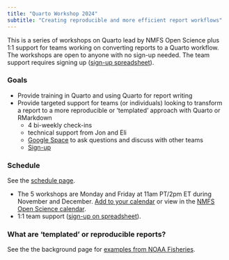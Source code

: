 ```yaml
---
title: "Quarto Workshop 2024"
subtitle: "Creating reproducible and more efficient report workflows"
---
```


This is a series of workshops on Quarto lead by NMFS Open Science plus 1:1 support for teams working on converting reports to a Quarto workflow. The workshops are open to anyone with no sign-up needed. The team support requires signing up ([sign-up spreadsheet](https://docs.google.com/spreadsheets/d/1Tb0ruwU-CvMcmb7ADdfNTR3SL52QvB01bdMIzVR3eKg/edit?usp=sharing)). 

### Goals

* Provide training in Quarto and using Quarto for report writing
* Provide targeted support for teams (or individuals) looking to transform a report to a more reproducible or 'templated' approach with Quarto or RMarkdown
    - 4 bi-weekly check-ins
    - technical support from Jon and Eli
    - [Google Space](https://chat.google.com/room/AAAAuuftzDk?cls=1) to ask questions and discuss with other teams
    - [Sign-up](https://docs.google.com/spreadsheets/d/1Tb0ruwU-CvMcmb7ADdfNTR3SL52QvB01bdMIzVR3eKg/edit?usp=sharing)

### Schedule

See the [schedule page](schedule.html).

* The 5 workshops are Monday and Friday at 11am PT/2pm ET during November and December. [Add to your calendar](https://calendar.google.com/calendar/event?action=TEMPLATE&tmeid=N2JqY3RidWY1bjg5MTdwMGw5cmF0bjBhM29fMjAyNDExMDRUMTkwMDAwWiBjXzkxNmI2OTQ4ZWYyZWU4YjdkNDljMjg2NjFlZmMwNzk4MzAzYzI3NDJiZTM5OWM5MjkwZmEwMmQ5MzIwYzc2OWVAZw&tmsrc=c_916b6948ef2ee8b7d49c28661efc0798303c2742be399c9290fa02d9320c769e%40group.calendar.google.com&scp=ALL) or view in the [NMFS Open Science calendar](https://calendar.google.com/calendar/u/0?cid=Y185MTZiNjk0OGVmMmVlOGI3ZDQ5YzI4NjYxZWZjMDc5ODMwM2MyNzQyYmUzOTljOTI5MGZhMDJkOTMyMGM3NjllQGdyb3VwLmNhbGVuZGFyLmdvb2dsZS5jb20).
* 1:1 team support ([sign-up on spreadsheet](Sign-up for first 1:1 meeting: Getting to know your project and goals)).

### What are 'templated' or reproducible reports?

See the the background page for [examples from NOAA Fisheries](content/01-repro-reports.html).

<br/><br/>



